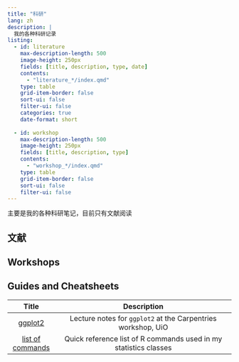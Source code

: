 ```yaml
---
title: "科研"
lang: zh
description: |
  我的各种科研记录
listing:
  - id: literature
    max-description-length: 500
    image-height: 250px
    fields: [title, description, type, date]
    contents: 
      - "literature_*/index.qmd"
    type: table
    grid-item-border: false
    sort-ui: false
    filter-ui: false
    categories: true
    date-format: short
    
  - id: workshop
    max-description-length: 500
    image-height: 250px
    fields: [title, description, type]
    contents: 
      - "workshop_*/index.qmd"
    type: table
    grid-item-border: false
    sort-ui: false
    filter-ui: false
---
```


主要是我的各种科研笔记，目前只有文献阅读


## 文献

::: {#literature}
:::

## Workshops

::: {#workshop}
:::

## Guides and Cheatsheets

| Title |   Description            |
|:-----:|:------------------------:|
| [ggplot2](https://github.com/chizapoth/chizapoth.github.io/blob/main/resources/lecture_ggplot.pdf) | Lecture notes for `ggplot2` at the Carpentries workshop, UiO|
| [list of commands](https://ocbe-uio.github.io/teaching_mf9130e/lab/list_of_commands.html) | Quick reference list of R commands used in my statistics classes |
